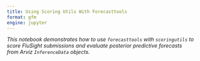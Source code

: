 ```yaml
---
title: Using Scoring Utils With Forecasttools
format: gfm
engine: jupyter
---
```


_This notebook demonstrates how to use `forecasttools` with `scoringutils` to score FluSight submissions and evaluate posterior predictive forecasts from Arviz `InferenceData` objects._
